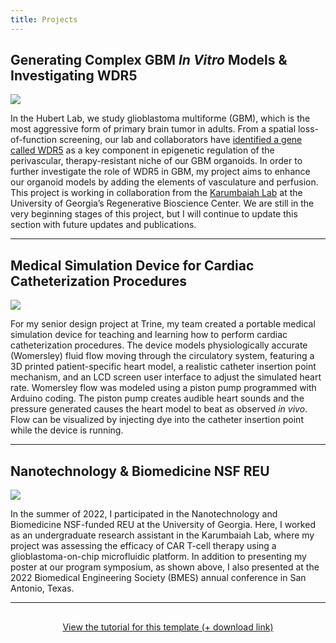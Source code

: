 ```yaml
---
title: Projects
---
```


## Generating Complex GBM *In Vitro* Models & Investigating WDR5

![](images/tme_ccf-01.jpg)

In the Hubert Lab, we study glioblastoma multiforme (GBM), which is the most aggressive form of primary brain tumor in adults. From a spatial loss-of-function screening, our lab and collaborators have [identified a gene called WDR5](https://doi.org/10.1101/gad.349803.122) as a key component in epigenetic regulation of the perivascular, therapy-resistant niche of our GBM organoids. In order to further investigate the role of WDR5 in GBM, my project aims to enhance our organoid models by adding the elements of vasculature and perfusion. This project is working in collaboration from the [Karumbaiah Lab](https://www.karumbaiahlab.org) at the University of Georgia's Regenerative Bioscience Center. We are still in the very beginning stages of this project, but I will continue to update this section with future updates and publications.

------------------------------------------------------------------------

## Medical Simulation Device for Cardiac Catheterization Procedures

![](images/cath_lab_team.jpg)

For my senior design project at Trine, my team created a portable medical simulation device for teaching and learning how to perform cardiac catheterization procedures. The device models physiologically accurate (Womersley) fluid flow moving through the circulatory system, featuring a 3D printed patient-specific heart model, a realistic catheter insertion point mechanism, and an LCD screen user interface to adjust the simulated heart rate. Womersley flow was modeled using a piston pump programmed with Arduino coding. The piston pump creates audible heart sounds and the pressure generated causes the heart model to beat as observed *in vivo*. Flow can be visualized by injecting dye into the catheter insertion point while the device is running.

------------------------------------------------------------------------

## Nanotechnology & Biomedicine NSF REU

![](images/nanobio_reu.jpg)

In the summer of 2022, I participated in the Nanotechnology and Biomedicine NSF-funded REU at the University of Georgia. Here, I worked as an undergraduate research assistant in the Karumbaiah Lab, where my project was assessing the efficacy of CAR T-cell therapy using a glioblastoma-on-chip microfluidic platform. In addition to presenting my poster at our program symposium, as shown above, I also presented at the 2022 Biomedical Engineering Society (BMES) annual conference in San Antonio, Texas.

------------------------------------------------------------------------

::: {style="margin: 30px; text-align: center;"}
<a class="btn btn-primary" href="https://www.marvinschmitt.com/blog/website-tutorial-quarto/" role="button" target="_blank" style="padding: 15px 30px;">View the tutorial for this template (+ download link)</a>
:::
